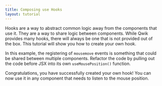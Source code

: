 ```yaml
---
title: Composing use Hooks
layout: tutorial
---
```


Hooks are a way to abstract common logic away from the components that use it. They are a way to share logic between components. While Qwik provides many hooks, there will always be one that is not provided out of the box. This tutorial will show you how to create your own hook.

In this example, the registering of `mousemove` events is something that could be shared between multiple components. Refactor the code by pulling out the code before JSX into its own `useMousePosition()` function.

Congratulations, you have successfully created your own hook! You can now use it in any component that needs to listen to the mouse position.
